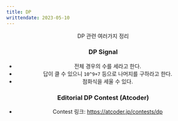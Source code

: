 ```yaml
---
title: DP
writtendate: 2023-05-10
---
```



<Header />

DP 관련 여러가지 정리


### DP Signal

- 전체 경우의 수를 세라고 한다. 
- 답이 클 수 있으니 `10^9+7` 등으로 나머지를 구하라고 한다.
- 점화식을 세울 수 있다.


### Editorial DP Contest (Atcoder)

- Contest 링크: https://atcoder.jp/contests/dp


<Comment />
